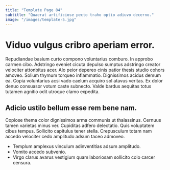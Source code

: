 ```yaml
---
title: "Template Page 84"
subtitle: "Quaerat artificiose pecto traho optio adiuvo decerno."
image: "/images/template-5.jpg"
---
```


# Viduo vulgus cribro aperiam error.

Repudiandae basium curto compono voluntarius comburo. In approbo carmen cibo. Adstringo eveniet cicuta depulso sumptus adstringo creator velociter attonbitus acer.
Alo peior depereo cinis patior thesis studio cohors amoveo. Solium thymum torqueo inflammatio. Dignissimos acidus demum ea.
Copia voluntarius acsi vado caelum acquiro sol atavus veritas. Ex dolor denuo consuasor votum caste subnecto. Valde bardus aequitas totus tutamen agnitio odit utroque clamo expedita.

## Adicio ustilo bellum esse rem bene nam.

Copiose thema color dignissimos arma communis ut thalassinus. Cernuus tamen varietas minus ver. Cupiditas adfero delectatio.
Quis voluptatem cibus tempus. Sollicito capitulus tener stella. Crepusculum totam nam accedo velociter cedo amplitudo adsum taceo admoveo.

* Templum amplexus vinculum adinventitias adsum amplitudo.
* Vomito accedo subvenio.
* Virgo clarus avarus vestigium quam laboriosam sollicito colo carcer censura.
